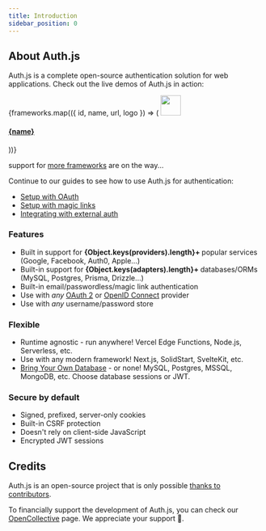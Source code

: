 ```yaml
---
title: Introduction
sidebar_position: 0
---
```



## About Auth.js

Auth.js is a complete open-source authentication solution for web applications. Check out the live demos of Auth.js in action:

<div class="card-list">
  {frameworks.map(({ id, name, url, logo }) => (
    <a href={`https://${url}.vercel.app`} class="card">
      <img src={`/img/frameworks/${id}.svg`} width="40" />
      <h4 class="card__title">{name}</h4>
    </a>
  ))}
</div>

support for [more frameworks](/reference#roadmap) are on the way...

Continue to our guides to see how to use Auth.js for authentication:

- [Setup with OAuth](/getting-started/providers/oauth-tutorial)
- [Setup with magic links](/getting-started/providers/email-tutorial)
- [Integrating with external auth](/getting-started/providers/credentials-tutorial)

### Features

- Built in support for
  <b> {Object.keys(providers).length}+ </b>
  popular services (Google, Facebook, Auth0, Apple…)
- Built-in support for
  <b> {Object.keys(adapters).length}+ </b>
  databases/ORMs (MySQL, Postgres, Prisma, Drizzle…)
- Built-in email/passwordless/magic link authentication
- Use with _any_ [OAuth 2](https://www.ietf.org/rfc/rfc6749.html) or [OpenID Connect](https://openid.net/specs/openid-connect-core-1_0.html) provider
- Use with _any_ username/password store

### Flexible

- Runtime agnostic - run anywhere! Vercel Edge Functions, Node.js, Serverless, etc.
- Use with any modern framework! Next.js, SolidStart, SvelteKit, etc.
- [Bring Your Own Database](/getting-started/adapters) - or none! MySQL, Postgres, MSSQL, MongoDB, etc. Choose database sessions or JWT.

### Secure by default

- Signed, prefixed, server-only cookies
- Built-in CSRF protection
- Doesn't rely on client-side JavaScript
- Encrypted JWT sessions

## Credits

Auth.js is an open-source project that is only possible [thanks to contributors](/contributors).

To financially support the development of Auth.js, you can check our [OpenCollective](https://opencollective.com/nextauth) page. We appreciate your support 💚.
